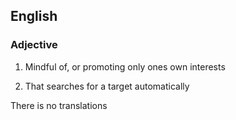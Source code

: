 ==English==

===Adjective===
{{en-adj|head=[[self]]-[[seeking]]}}

# Mindful of, or promoting only ones own interests
# {{cx|military|of a missile|lang=en}} That searches for a target automatically

There is no translations